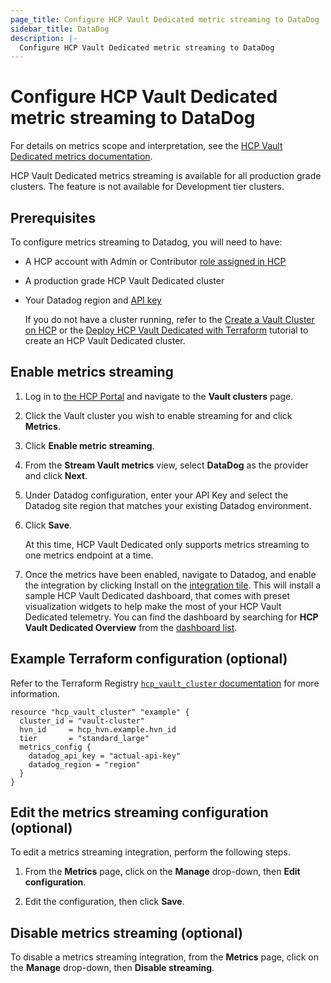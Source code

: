 ```yaml
---
page_title: Configure HCP Vault Dedicated metric streaming to DataDog
sidebar_title: DataDog
description: |-
  Configure HCP Vault Dedicated metric streaming to DataDog
---
```


# Configure HCP Vault Dedicated metric streaming to DataDog

For details on metrics scope and interpretation, see the [HCP Vault Dedicated metrics
documentation](/hcp/docs/vault/logs-metrics).

<Note title="Availability">

HCP Vault Dedicated metrics streaming is available for all
production grade clusters. The feature is not available for Development tier
clusters.

</Note>

## Prerequisites

To configure metrics streaming to Datadog, you will need to have:

- A HCP account with Admin or Contributor [role assigned in HCP](/hcp/docs/hcp/create-account)
- A production grade HCP Vault Dedicated cluster
- Your Datadog region and [API key](https://docs.datadoghq.com/account_management/api-app-keys/)

   <Note>

   If you do not have a cluster running, refer to the [Create a Vault Cluster on
   HCP](/vault/tutorials/get-started-hcp-vault-dedicated/get-started-vault) or  the [Deploy HCP Vault Dedicated with
   Terraform](/vault/tutorials/cloud-ops/terraform-hcp-provider-vault) tutorial to create an HCP Vault Dedicated
   cluster.

   </Note>

## Enable metrics streaming

1. Log in to [the HCP Portal](https://portal.cloud.hashicorp.com/) and navigate to the **Vault clusters** page.

1. Click the Vault cluster you wish to enable streaming for and click **Metrics**.

1. Click **Enable metric streaming**.

1. From the **Stream Vault metrics** view, select **DataDog** as the provider and click **Next**.

1. Under Datadog configuration, enter your API Key and select the Datadog site
   region that matches your existing Datadog environment.

1. Click **Save**.

   <Note>

   At this time, HCP Vault Dedicated only supports metrics streaming to one
   metrics endpoint at a time.

   </Note>

1. Once the metrics have been enabled, navigate to Datadog, and enable the
integration by clicking Install on the [integration
tile](https://app.datadoghq.com/account/settings#integrations/hcp-vault). This
will install a sample HCP Vault Dedicated dashboard, that comes with preset visualization
widgets to help make the most of your HCP Vault Dedicated telemetry. You can find the
dashboard by searching for **HCP Vault Dedicated Overview** from the [dashboard
list](https://app.datadoghq.com/dashboard/lists).

## Example Terraform configuration (optional)

Refer to the Terraform Registry [`hcp_vault_cluster` documentation](https://registry.terraform.io/providers/hashicorp/hcp/latest/docs/resources/vault_cluster#nested-schema-for-audit_log_config)
for more information.

```hcl
resource "hcp_vault_cluster" "example" {
  cluster_id = "vault-cluster"
  hvn_id     = hcp_hvn.example.hvn_id
  tier       = "standard_large"
  metrics_config {
    datadog_api_key = "actual-api-key"
    datadog_region = "region"
  }
}
```

## Edit the metrics streaming configuration (optional)

To edit a metrics streaming integration, perform the following steps.

1. From the **Metrics** page, click on the **Manage** drop-down, then **Edit
   configuration**.

1. Edit the configuration, then click **Save**.

## Disable metrics streaming (optional)

To disable a metrics streaming integration, from the **Metrics** page, click on
the **Manage** drop-down, then **Disable streaming**.
